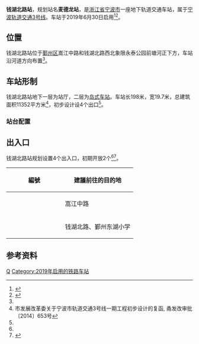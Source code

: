 {{Infobox station
| name = 钱湖北路站
| eng_name = Qianhu North Road Station
| linecolour = {{NingboRT color|3|s}}
| type = [[地铁站|地铁站]]
| image = Qianhu North Road Station, 2019-06-30 02.jpg
| caption = 钱湖北路站站台，摄于2019年
| address = 永泰公园前塘河正下方
| borough = [[浙江省|浙江省]][[宁波市|宁波市]][[鄞州区|鄞州区]]
| country = {{CHN}}
| coordinates = {{coord|format=dms|display=inline,title|Region:CN_Railway_Station}}
| owned = [[宁波市轨道交通集团有限公司|宁波市轨道交通集团]]
| operator = 宁波市轨道交通集团运营分公司
| line = {{NingboRT Sign|3|full}}
| distance = 
| platform = 1个[[岛式站台|岛式站台]]
| tracks = 2条
| bus_routes = <!--公交线路-->
| bus_stands = <!--公交站数量-->
| connections = <!--换乘交通-->
| structure = 地下车站
| hall = 地下站厅
| Interchange = 
| elevator = 2部
| exits = 4个（开放2个）
| disabled = <!--无障碍设施-->
| depth = <!--车站埋深-->
| levels = 2层
| architect = 
| architectural_style = 
| colour = {{colorbox|#F7E7CE|border=black}} 香槟金
| status = 在用
| built = 
| opened = {{NingboRT Dater|year|month|day|line=3}}
| closed = 
| former = 
| passengers = 
| pass_year = 
| pass_rank = 
| station_hours =
| hours = 
| first = {{NingboRT Time|3大金F|0:14}}<br/>{{NingboRT Time|3高大F|0:13}}
| last = {{NingboRT Time|3大金L|0:14}}<br/>{{NingboRT Time|3金大L|0:41}}
| adjacent = {{s-rail-start}}
{{s-rail|title=NingboRT}}
{{s-line new|system=NingboRT|line=3|previous=仇毕|next=锦寓路}}
{{s-end}}
| route_map =
}}
'''钱湖北路站'''，规划站名'''麦德龙站'''，是[[浙江省|浙江省]][[宁波市|宁波市]]一座地下轨道交通车站，属于[[宁波轨道交通3号线|宁波轨道交通3号线]]。车站于2019年6月30日启用<ref name="main">{{cite web|url=http://daily.cnnb.com.cn/nbrb/images/2014-12/24/A2/nbrb20141224a02.pdf|title=宁波地铁3号线一期开工|author=冯瑄|publisher=宁波日报|date=2014-12-24|accessdate=2014-12-26|archive-date=2014-12-26|archive-url=https://web.archive.org/web/20141226155000/http://daily.cnnb.com.cn/nbrb/images/2014-12/24/A2/nbrb20141224a02.pdf|dead-url=no}}</ref><ref name="open-expect">{{cite web|title=宁波轨交3号线一期6月30日试运营 你想了解的信息都在这|url=http://news.cnnb.com.cn/system/2019/06/20/030061147.shtml|accessdate=2019-06-20|author=张燕|date=2019-06-20|publisher=中国宁波网|archive-date=2019-06-20|archive-url=https://web.archive.org/web/20190620160027/http://news.cnnb.com.cn/system/2019/06/20/030061147.shtml|dead-url=no}}</ref>。

== 位置 ==
钱湖北路站位于[[鄞州区|鄞州区]]嵩江中路和钱湖北路西北象限永泰公园前塘河正下方，车站沿河道方向布置<ref name="main" />。

== 车站形制 ==
钱湖北路站地下一层为站厅，二层为[[岛式车站|岛式车站]]。车站长198米，宽19.7米，总建筑面积11352平方米<ref>市发展改革委关于宁波市轨道交通3号线一期工程初步设计的复函, 甬发改审批〔2014〕653号</ref>，初步设计设4个出口<ref name="main" />。

=== 站台配置 ===
{{RenderStations|system=NingboRT|
{{RailStStart|西北}}
{{RailStLine|1|1|dir=l|{{NingboRT Sign|3}} $$锦寓路$$・{{NingboRT Terminus|3|right}}方向}}
{{RailStPlatform|岛}}
{{RailStLine|2|2|dir=r|{{NingboRT Sign|3}} $$仇毕$$・{{NingboRT Terminus|3|left}}方向}}
{{RailStEnd|东南}}
}}

== 出入口 ==
钱湖北路站规划设置4个出入口，初期开放2个<ref name="main" /><ref name=":0">{{Cite web|title=钱湖北路站综合资讯图|url=http://www.nbmetro.com/line_ajax.php?1/59|accessdate=2019-06-29|author=|date=|format=|publisher=宁波市轨道交通集团有限公司|language=|archive-date=2019-07-01|archive-url=https://web.archive.org/web/20190701180532/http://www.nbmetro.com/line_ajax.php?1%2F59|dead-url=no}}</ref>。

{| class="wikitable"
! width=135px | 編號 !! 建議前往的目的地
|-
| {{NingboRT Exit|C}}
| 嵩江中路
|-
| {{NingboRT Exit|D|comment=E}}
| 钱湖北路、鄞州东湖小学
|}

== 参考资料 ==
{{reflist}}

{{宁波轨道交通3号线|Q}}

[[Category:鄞州区轨道交通车站|Q]]
[[Category:2019年启用的铁路车站|Category:2019年启用的铁路车站]]